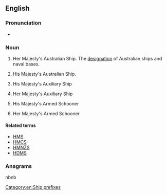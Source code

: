 ==English==
{{wikipedia|Her Majesty's Australian Ship}}

===Pronunciation===
* {{audio|en|EN-AU ck1 HMAS.ogg|Audio (AU)}}

===Noun===
{{head|en|noun}}
# {{lb|en|initialism|nautical|military|Australia}} Her Majesty's Australian Ship. The [[designation]] of Australian ships and naval bases.
# {{lb|en|initialism|nautical|military|Australia}} His Majesty's Australian Ship.
# {{lb|en|initialism|nautical|military|UK|obsolete}} His Majesty's Auxiliary Ship
# {{lb|en|initialism|nautical|military|UK|obsolete}} Her Majesty's Auxiliary Ship
# {{lb|en|initialism|nautical|military|UK|obsolete}} His Majesty's Armed Schooner
# {{lb|en|initialism|nautical|military|UK|obsolete}} Her Majesty's Armed Schooner

====Related terms====
* [[HMS]]
* [[HMCS]]
* [[HMNZS]]
* [[HDMS]]

===Anagrams===
nbnb
[[Category:en:Ship prefixes]]